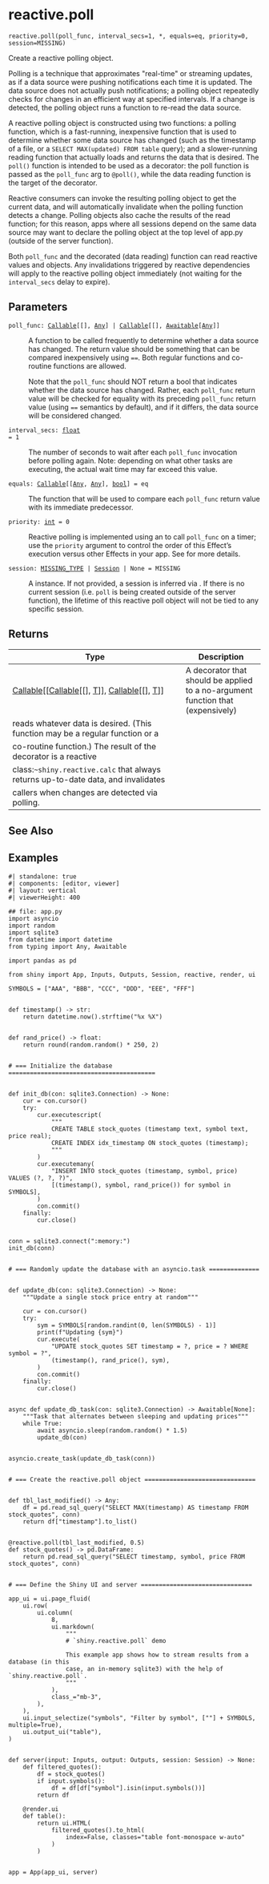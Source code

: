 # reactive.poll { #shiny.reactive.poll }

`reactive.poll(poll_func, interval_secs=1, *, equals=eq, priority=0, session=MISSING)`

Create a reactive polling object.

Polling is a technique that approximates &quot;real-time&quot; or streaming updates, as if a
data source were pushing notifications each time it is updated. The data source does
not actually push notifications; a polling object repeatedly checks for changes in an
efficient way at specified intervals. If a change is detected, the polling object runs
a function to re-read the data source.

A reactive polling object is constructed using two functions: a polling function,
which is a fast-running, inexpensive function that is used to determine whether some
data source has changed (such as the timestamp of a file, or a `SELECT MAX(updated)
FROM table` query); and a slower-running reading function that actually loads and
returns the data that is desired. The `poll()` function is intended to be used as a
decorator: the poll function is passed as the `poll_func` arg to `@poll()`, while
the data reading function is the target of the decorator.

Reactive consumers can invoke the resulting polling object to get the current data,
and will automatically invalidate when the polling function detects a change.
Polling objects also cache the results of the read function; for this reason, apps
where all sessions depend on the same data source may want to declare the polling
object at the top level of app.py (outside of the server function).

Both `poll_func` and the decorated (data reading) function can read reactive values
and [](:class:`~shiny.reactive.calc`) objects. Any invalidations triggered by reactive
dependencies will apply to the reactive polling object immediately (not waiting for
the `interval_secs` delay to expire).

## Parameters

<code><span class="parameter-name">poll_func</span><span class="parameter-annotation-sep">:</span> <span class="parameter-annotation">[Callable](`typing.Callable`)\[\[\], [Any](`typing.Any`)\] \| [Callable](`typing.Callable`)\[\[\], [Awaitable](`typing.Awaitable`)\[[Any](`typing.Any`)\]\]</span></code>

:   A function to be called frequently to determine whether a data source has
    changed. The return value should be something that can be compared inexpensively
    using `==`. Both regular functions and co-routine functions are allowed.

    Note that the `poll_func` should NOT return a bool that indicates whether the
    data source has changed. Rather, each `poll_func` return value will be checked
    for equality with its preceding `poll_func` return value (using `==` semantics
    by default), and if it differs, the data source will be considered changed.

<code><span class="parameter-name">interval_secs</span><span class="parameter-annotation-sep">:</span> <span class="parameter-annotation">[float](`float`)</span> <span class="parameter-default-sep">=</span> <span class="parameter-default">1</span></code>

:   The number of seconds to wait after each `poll_func` invocation before polling
    again. Note: depending on what other tasks are executing, the actual wait time
    may far exceed this value.

<code><span class="parameter-name">equals</span><span class="parameter-annotation-sep">:</span> <span class="parameter-annotation">[Callable](`typing.Callable`)\[\[[Any](`typing.Any`), [Any](`typing.Any`)\], [bool](`bool`)\]</span> <span class="parameter-default-sep">=</span> <span class="parameter-default">eq</span></code>

:   The function that will be used to compare each `poll_func` return value with its
    immediate predecessor.

<code><span class="parameter-name">priority</span><span class="parameter-annotation-sep">:</span> <span class="parameter-annotation">[int](`int`)</span> <span class="parameter-default-sep">=</span> <span class="parameter-default">0</span></code>

:   Reactive polling is implemented using an [](:class:`~shiny.reactive.effect`) to call
    `poll_func` on a timer; use the `priority` argument to control the order of this
    Effect's execution versus other Effects in your app. See
    [](:func:`~shiny.reactive.effect`) for more details.

<code><span class="parameter-name">session</span><span class="parameter-annotation-sep">:</span> <span class="parameter-annotation">[MISSING_TYPE](`shiny.types.MISSING_TYPE`) \| [Session](`shiny.session.Session`) \| None</span> <span class="parameter-default-sep">=</span> <span class="parameter-default">MISSING</span></code>

:   A [](:class:`~shiny.Session`) instance. If not provided, a session is inferred via
    [](:func:`~shiny.session.get_current_session`). If there is no current session (i.e.
    `poll` is being created outside of the server function), the lifetime of this
    reactive poll object will not be tied to any specific session.

## Returns

| Type                                                                                                                                                                            | Description                                                                     |
|---------------------------------------------------------------------------------------------------------------------------------------------------------------------------------|---------------------------------------------------------------------------------|
| [Callable](`typing.Callable`)\[\[[Callable](`typing.Callable`)\[\[\], [T](`shiny.reactive._poll.T`)\]\], [Callable](`typing.Callable`)\[\[\], [T](`shiny.reactive._poll.T`)\]\] | A decorator that should be applied to a no-argument function that (expensively) |
| reads whatever data is desired. (This function may be a regular function or a                                                                                                   |                                                                                 |
| co-routine function.) The result of the decorator is a reactive                                                                                                                 |                                                                                 |
| class:`~shiny.reactive.calc` that always returns up-to-date data, and invalidates                                                                                               |                                                                                 |
| callers when changes are detected via polling.                                                                                                                                  |                                                                                 |

## See Also

[](:func:`~shiny.reactive.file_reader`)

## Examples

```shinylive-python
#| standalone: true
#| components: [editor, viewer]
#| layout: vertical
#| viewerHeight: 400

## file: app.py
import asyncio
import random
import sqlite3
from datetime import datetime
from typing import Any, Awaitable

import pandas as pd

from shiny import App, Inputs, Outputs, Session, reactive, render, ui

SYMBOLS = ["AAA", "BBB", "CCC", "DDD", "EEE", "FFF"]


def timestamp() -> str:
    return datetime.now().strftime("%x %X")


def rand_price() -> float:
    return round(random.random() * 250, 2)


# === Initialize the database =========================================


def init_db(con: sqlite3.Connection) -> None:
    cur = con.cursor()
    try:
        cur.executescript(
            """
            CREATE TABLE stock_quotes (timestamp text, symbol text, price real);
            CREATE INDEX idx_timestamp ON stock_quotes (timestamp);
            """
        )
        cur.executemany(
            "INSERT INTO stock_quotes (timestamp, symbol, price) VALUES (?, ?, ?)",
            [(timestamp(), symbol, rand_price()) for symbol in SYMBOLS],
        )
        con.commit()
    finally:
        cur.close()


conn = sqlite3.connect(":memory:")
init_db(conn)


# === Randomly update the database with an asyncio.task ==============


def update_db(con: sqlite3.Connection) -> None:
    """Update a single stock price entry at random"""

    cur = con.cursor()
    try:
        sym = SYMBOLS[random.randint(0, len(SYMBOLS) - 1)]
        print(f"Updating {sym}")
        cur.execute(
            "UPDATE stock_quotes SET timestamp = ?, price = ? WHERE symbol = ?",
            (timestamp(), rand_price(), sym),
        )
        con.commit()
    finally:
        cur.close()


async def update_db_task(con: sqlite3.Connection) -> Awaitable[None]:
    """Task that alternates between sleeping and updating prices"""
    while True:
        await asyncio.sleep(random.random() * 1.5)
        update_db(con)


asyncio.create_task(update_db_task(conn))


# === Create the reactive.poll object ===============================


def tbl_last_modified() -> Any:
    df = pd.read_sql_query("SELECT MAX(timestamp) AS timestamp FROM stock_quotes", conn)
    return df["timestamp"].to_list()


@reactive.poll(tbl_last_modified, 0.5)
def stock_quotes() -> pd.DataFrame:
    return pd.read_sql_query("SELECT timestamp, symbol, price FROM stock_quotes", conn)


# === Define the Shiny UI and server ===============================

app_ui = ui.page_fluid(
    ui.row(
        ui.column(
            8,
            ui.markdown(
                """
                # `shiny.reactive.poll` demo

                This example app shows how to stream results from a database (in this
                case, an in-memory sqlite3) with the help of `shiny.reactive.poll`.
                """
            ),
            class_="mb-3",
        ),
    ),
    ui.input_selectize("symbols", "Filter by symbol", [""] + SYMBOLS, multiple=True),
    ui.output_ui("table"),
)


def server(input: Inputs, output: Outputs, session: Session) -> None:
    def filtered_quotes():
        df = stock_quotes()
        if input.symbols():
            df = df[df["symbol"].isin(input.symbols())]
        return df

    @render.ui
    def table():
        return ui.HTML(
            filtered_quotes().to_html(
                index=False, classes="table font-monospace w-auto"
            )
        )


app = App(app_ui, server)
```